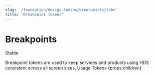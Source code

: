 ```yaml
---
slug: '/foundation/design-tokens/breakpoints/tabs'
title: 'Breakpoint tokens'
---
```




# Breakpoints

<StatusLabel variant="rounded" type="info">Stable</StatusLabel>

<LeadParagraph>
  Breakpoint tokens are used to keep services and products using HDS consistent across all screen sizes.
</LeadParagraph>

<PageTabs pageContext={props.pageContext}>
  <PageTabs.TabList>
    <PageTabs.Tab href="/">Usage</PageTabs.Tab>
    <PageTabs.Tab href="/tokens">Tokens</PageTabs.Tab>
  </PageTabs.TabList>
  <PageTabs.TabPanel>{props.children}</PageTabs.TabPanel>
</PageTabs>

